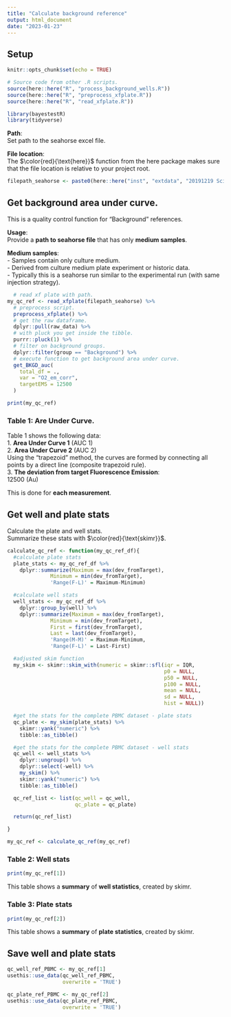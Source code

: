 ```yaml
---
title: "Calculate background reference"
output: html_document
date: "2023-01-23"
---
```


## Setup

```r
knitr::opts_chunk$set(echo = TRUE)

# Source code from other .R scripts.
source(here::here("R", "process_background_wells.R"))
source(here::here("R", "preprocess_xfplate.R"))
source(here::here("R", "read_xfplate.R"))

library(bayestestR)
library(tidyverse)

```

**Path**: <br />
Set path to the seahorse excel file.

**File location**: <br />
The $\color{red}{\text{here}}$ function from the here package makes sure that the file location is relative to your project root.

```r

filepath_seahorse <- paste0(here::here("inst", "extdata", "20191219 SciRep PBMCs donor A.xlsx"))

```

## Get background area under curve.

This is a quality control function for "Background" references.

**Usage**: <br />
Provide a **path to seahorse file** that has only **medium samples**. <br />

**Medium samples**: <br />
- Samples contain only culture medium. <br />
- Derived from culture medium plate experiment or historic data. <br />
- Typically this is a seahorse run similar to the experimental run (with same injection strategy).

```r
  # read xf plate with path.
my_qc_ref <- read_xfplate(filepath_seahorse) %>% 
  # preprocess script.
  preprocess_xfplate() %>%
  # get the raw dataframe.
  dplyr::pull(raw_data) %>%
  # with pluck you get inside the tibble.
  purrr::pluck(1) %>%
  # filter on background groups.
  dplyr::filter(group == "Background") %>%
  # execute function to get background area under curve.
  get_BKGD_auc(
    total_df = .,
    var = "O2_em_corr",
    targetEMS = 12500
  )

print(my_qc_ref)
```

### Table 1: Are Under Curve. 
Table 1 shows the following data: <br />
1. **Area Under Curve 1** (AUC 1) <br />
2. **Area Under Curve 2** (AUC 2) <br />
Using the "trapezoid" method, the curves are formed by connecting all points by a direct line (composite trapezoid rule). <br />
3. **The deviation from target Fluorescence Emission**: <br />
12500 (Au)

This is done for **each measurement**.

## Get well and plate stats

Calculate the plate and well stats. <br />
Summarize these stats with $\color{red}{\text{skimr}}$.

```r

calculate_qc_ref <- function(my_qc_ref_df){
  #calculate plate stats
  plate_stats <- my_qc_ref_df %>%
    dplyr::summarize(Maximum = max(dev_fromTarget),
              Minimum = min(dev_fromTarget),
              'Range(F-L)' = Maximum-Minimum)

  #calculate well stats
  well_stats <- my_qc_ref_df %>%
    dplyr::group_by(well) %>%
    dplyr::summarize(Maximum = max(dev_fromTarget),
              Minimum = min(dev_fromTarget),
              First = first(dev_fromTarget),
              Last = last(dev_fromTarget),
              'Range(M-M)' = Maximum-Minimum,
              'Range(F-L)' = Last-First)

  #adjusted skim function
  my_skim <- skimr::skim_with(numeric = skimr::sfl(iqr = IQR,
                                                   p0 = NULL,
                                                   p50 = NULL,
                                                   p100 = NULL,
                                                   mean = NULL,
                                                   sd = NULL,
                                                   hist = NULL))

  #get the stats for the complete PBMC dataset - plate stats
  qc_plate <- my_skim(plate_stats) %>%
    skimr::yank("numeric") %>%
    tibble::as_tibble()

  #get the stats for the complete PBMC dataset - well stats
  qc_well <- well_stats %>%
    dplyr::ungroup() %>%
    dplyr::select(-well) %>%
    my_skim() %>%
    skimr::yank("numeric") %>%
    tibble::as_tibble()

  qc_ref_list <- list(qc_well = qc_well,
                      qc_plate = qc_plate)

  return(qc_ref_list)

}

my_qc_ref <- calculate_qc_ref(my_qc_ref)

```


### Table 2: Well stats
```r
print(my_qc_ref[1])
```

This table shows a **summary** of **well statistics**, created by skimr.

### Table 3: Plate stats
```r
print(my_qc_ref[2])
```

This table shows a **summary** of **plate statistics**, created by skimr.

## Save well and plate stats

```r
qc_well_ref_PBMC <- my_qc_ref[1]
usethis::use_data(qc_well_ref_PBMC, 
                  overwrite = 'TRUE')
```
```r
qc_plate_ref_PBMC <- my_qc_ref[2]
usethis::use_data(qc_plate_ref_PBMC, 
                  overwrite = 'TRUE')
```
